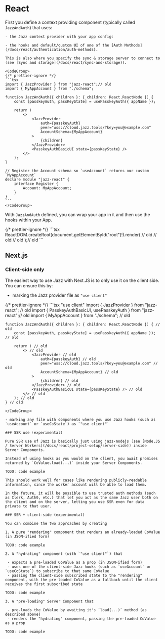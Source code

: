 

# <span id="react">React</span>

First you define a context providing component (typically called `JazzAndAuth`) that uses:

    - the Jazz context provider with your app configs

    - the hooks and default/custom UI of one of the [Auth Methods](/docs/react/authentication/auth-methods).

    This is also where you specify the sync & storage server to connect to (see [Sync and storage](/docs/react/sync-and-storage)).

    <CodeGroup>
    {/* prettier-ignore */}
    ```tsx
    import { JazzProvider } from "jazz-react";// old
    import { MyAppAccount } from "./schema";

    function JazzAndAuth({ children }: { children: React.ReactNode }) {
        const [passkeyAuth, passKeyState] = usePasskeyAuth({ appName });

        return (
            <>
                <JazzProvider
                    auth={passkeyAuth}
                    peer="wss://cloud.jazz.tools/?key=you@example.com"
                    AccountSchema={MyAppAccount}
                >
                    {children}
                </JazzProvider>
                <PasskeyAuthBasicUI state={passKeyState} />
            </>
        );
    }

    // Register the Account schema so `useAccount` returns our custom `MyAppAccount`
    declare module "jazz-react" {
        interface Register {
            Account: MyAppAccount;
        }
    }
    ```
    </CodeGroup>

With `JazzAndAuth` defined, you can wrap your app in it and then use the hooks within your App.

<CodeGroup>
{/* prettier-ignore */}
```tsx
ReactDOM.createRoot(document.getElementById("root")!).render( // old
    <React.StrictMode> // old
        <JazzAndAuth>
            <App />
        </JazzAndAuth>
    </React.StrictMode>// old
);// old
```
</CodeGroup>


## Next.js

### Client-side only

The easiest way to use Jazz with Next.JS is to only use it on the client side. You can ensure this by:

- marking the Jazz provider file as `"use client"`

<CodeGroup>
  {/* prettier-ignore */}
  ```tsx
    "use client"
    import { JazzProvider } from "jazz-react"; // old
    import { PasskeyAuthBasicUI, usePasskeyAuth } from "jazz-react";// old
    import { MyAppAccount } from "./schema"; // old

    function JazzAndAuth({ children }: { children: React.ReactNode }) { // old
        const [passkeyAuth, passKeyState] = usePasskeyAuth({ appName }); // old

        return ( // old
            <> // old
                <JazzProvider // old    
                    auth={passkeyAuth} // old
                    peer="wss://cloud.jazz.tools/?key=you@example.com" // old
                    AccountSchema={MyAppAccount} // old
                >
                    {children} // old
                </JazzProvider> // old
                <PasskeyAuthBasicUI state={passKeyState} /> // old
            </> // old
        ); // old
    } // old
```
</CodeGroup>

- marking any file with components where you use Jazz hooks (such as `useAccount` or `useCoState`) as `"use client"`

### SSR use (experimental)

Pure SSR use of Jazz is basically just using jazz-nodejs (see [Node.JS / Server Workers](/docs/react/project-setup/server-side)) inside Server Components.

Instead of using hooks as you would on the client, you await promises returned by `CoValue.load(...)` inside your Server Components.

TODO: code example

This should work well for cases like rendering publicly-readable information, since the worker account will be able to load them.

In the future, it will be possible to use trusted auth methods (such as Clerk, Auth0, etc.) that let you act as the same Jazz user both on the client and on the server, letting you use SSR even for data private to that user.

### SSR + client-side (experimental)

You can combine the two approaches by creating

1. A pure "rendering" component that renders an already-loaded CoValue (in JSON-ified form)

TODO: code example

2. A "hydrating" component (with `"use client"`) that

 - expects a pre-loaded CoValue as a prop (in JSON-ified form)
 - uses one of the client-side Jazz hooks (such as `useAccount` or `useCoState`) to subscribe to that same CoValue
 - passing the client-side subscribed state to the "rendering" component, with the pre-loaded CoValue as a fallback until the client receives the first subscribed state

TODO: code example

3. A "pre-loading" Server Component that

 - pre-loads the CoValue by awaiting it's `load(...)` method (as described above)
 - renders the "hydrating" component, passing the pre-loaded CoValue as a prop

TODO: code example
